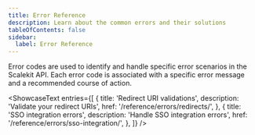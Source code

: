 ```yaml
---
title: Error Reference
description: Learn about the common errors and their solutions
tableOfContents: false
sidebar:
  label: Error Reference
---
```



Error codes are used to identify and handle specific error scenarios in the Scalekit API. Each error code is associated with a specific error message and a recommended course of action.


<ShowcaseText
  entries={[
    {
      title: 'Redirect URI validations',
      description: 'Validate your redirect URIs',
      href: '/reference/errors/redirects/',
    },
    {
      title: 'SSO integration errors',
      description: 'Handle SSO integration errors',
      href: '/reference/errors/sso-integration/',
    },
  ]}
/>
